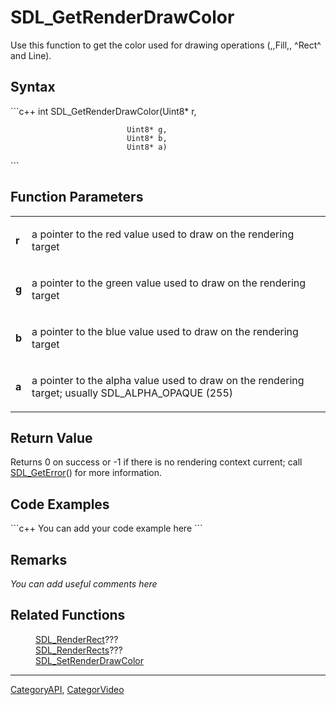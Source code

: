<!-- pragma section-numbers off -->
<!-- pragma disable-camelcase -->

= SDL_GetRenderDrawColor =
Use this function to get the color used for drawing operations (,,Fill,, ^Rect^ and Line).


== Syntax ==
```c++
int SDL_GetRenderDrawColor(Uint8* r,
                           Uint8* g,
                           Uint8* b,
                           Uint8* a)
```

== Function Parameters ==
{|
|'''r'''
|a pointer to the red value used to draw on the rendering target
|-
|'''g'''
|a pointer to the green value used to draw on the rendering target
|-
|'''b'''
|a pointer to the blue value used to draw on the rendering target
|-
|'''a'''
|a pointer to the alpha value used to draw on the rendering target; usually SDL_ALPHA_OPAQUE (255)
|}

== Return Value ==
Returns 0 on success or -1 if there is no rendering context current; call [[SDL_GetError]]() for more information.

== Code Examples ==
```c++
You can add your code example here
```

== Remarks ==
''You can add useful comments here''

== Related Functions ==
:[[SDL_RenderRect]]???
:[[SDL_RenderRects]]???
:[[SDL_SetRenderDrawColor]]

----
[[CategoryAPI]], [[CategorVideo]]
